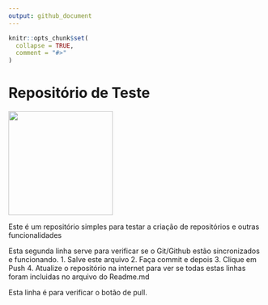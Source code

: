 ```yaml
---
output: github_document
---
```


<!-- README.md is generated from README.Rmd. Please edit that file -->

```r
knitr::opts_chunk$set(
  collapse = TRUE,
  comment = "#>"
)
```

# Repositório de Teste

<!-- badges: start -->

<!-- badges: end -->

![](images/clipboard-1136846756.png){width="206"}

Este é um repositório simples para testar a criação de repositórios e outras funcionalidades

Esta segunda linha serve para verificar se o Git/Github estão sincronizados e funcionando. 1. Salve este arquivo 2. Faça commit e depois 3. Clique em Push 4. Atualize o repositório na internet para ver se todas estas linhas foram incluidas no arquivo do Readme.md

Esta linha é para verificar o botão de pull.
